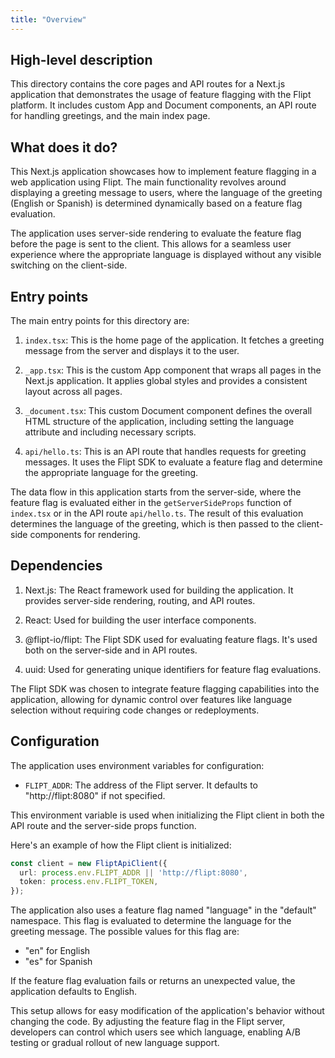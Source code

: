 ```yaml
---
title: "Overview"
---
```


## High-level description
This directory contains the core pages and API routes for a Next.js application that demonstrates the usage of feature flagging with the Flipt platform. It includes custom App and Document components, an API route for handling greetings, and the main index page.

## What does it do?
This Next.js application showcases how to implement feature flagging in a web application using Flipt. The main functionality revolves around displaying a greeting message to users, where the language of the greeting (English or Spanish) is determined dynamically based on a feature flag evaluation. 

The application uses server-side rendering to evaluate the feature flag before the page is sent to the client. This allows for a seamless user experience where the appropriate language is displayed without any visible switching on the client-side.

## Entry points
The main entry points for this directory are:

1. `index.tsx`: This is the home page of the application. It fetches a greeting message from the server and displays it to the user.

2. `_app.tsx`: This is the custom App component that wraps all pages in the Next.js application. It applies global styles and provides a consistent layout across all pages.

3. `_document.tsx`: This custom Document component defines the overall HTML structure of the application, including setting the language attribute and including necessary scripts.

4. `api/hello.ts`: This is an API route that handles requests for greeting messages. It uses the Flipt SDK to evaluate a feature flag and determine the appropriate language for the greeting.

The data flow in this application starts from the server-side, where the feature flag is evaluated either in the `getServerSideProps` function of `index.tsx` or in the API route `api/hello.ts`. The result of this evaluation determines the language of the greeting, which is then passed to the client-side components for rendering.

## Dependencies
1. Next.js: The React framework used for building the application. It provides server-side rendering, routing, and API routes.

2. React: Used for building the user interface components.

3. @flipt-io/flipt: The Flipt SDK used for evaluating feature flags. It's used both on the server-side and in API routes.

4. uuid: Used for generating unique identifiers for feature flag evaluations.

The Flipt SDK was chosen to integrate feature flagging capabilities into the application, allowing for dynamic control over features like language selection without requiring code changes or redeployments.

## Configuration
The application uses environment variables for configuration:

- `FLIPT_ADDR`: The address of the Flipt server. It defaults to "http://flipt:8080" if not specified.

This environment variable is used when initializing the Flipt client in both the API route and the server-side props function.

Here's an example of how the Flipt client is initialized:

```typescript
const client = new FliptApiClient({
  url: process.env.FLIPT_ADDR || 'http://flipt:8080',
  token: process.env.FLIPT_TOKEN,
});
```

The application also uses a feature flag named "language" in the "default" namespace. This flag is evaluated to determine the language for the greeting message. The possible values for this flag are:

- "en" for English
- "es" for Spanish

If the feature flag evaluation fails or returns an unexpected value, the application defaults to English.

This setup allows for easy modification of the application's behavior without changing the code. By adjusting the feature flag in the Flipt server, developers can control which users see which language, enabling A/B testing or gradual rollout of new language support.